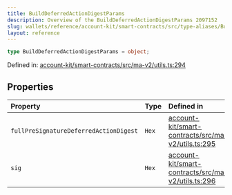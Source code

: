 ```yaml
---
title: BuildDeferredActionDigestParams
description: Overview of the BuildDeferredActionDigestParams 2097152
slug: wallets/reference/account-kit/smart-contracts/src/type-aliases/BuildDeferredActionDigestParams
layout: reference
---
```


```ts
type BuildDeferredActionDigestParams = object;
```

Defined in: [account-kit/smart-contracts/src/ma-v2/utils.ts:294](https://github.com/alchemyplatform/aa-sdk/blob/923a52171f7246172caf350853843e6680197da9/account-kit/smart-contracts/src/ma-v2/utils.ts#L294)

## Properties

| Property                                                                               | Type  | Defined in                                                                                                                                                                                        |
| :------------------------------------------------------------------------------------- | :---- | :------------------------------------------------------------------------------------------------------------------------------------------------------------------------------------------------ |
| <a id="fullpresignaturedeferredactiondigest" /> `fullPreSignatureDeferredActionDigest` | `Hex` | [account-kit/smart-contracts/src/ma-v2/utils.ts:295](https://github.com/alchemyplatform/aa-sdk/blob/923a52171f7246172caf350853843e6680197da9/account-kit/smart-contracts/src/ma-v2/utils.ts#L295) |
| <a id="sig" /> `sig`                                                                   | `Hex` | [account-kit/smart-contracts/src/ma-v2/utils.ts:296](https://github.com/alchemyplatform/aa-sdk/blob/923a52171f7246172caf350853843e6680197da9/account-kit/smart-contracts/src/ma-v2/utils.ts#L296) |

